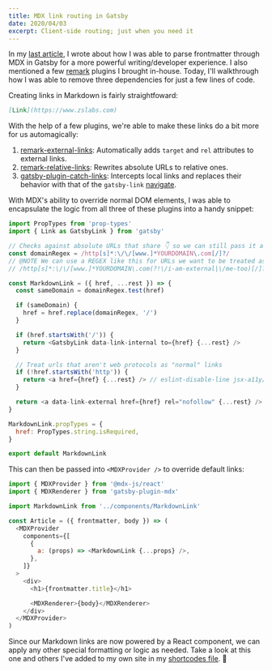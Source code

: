 ```yaml
---
title: MDX link routing in Gatsby
date: 2020/04/03
excerpt: Client-side routing; just when you need it
---
```


In my [last article](/articles/mdx-frontmatter-in-gatsby/), I wrote about how I was able to parse frontmatter through MDX in Gatsby for a more powerful writing/developer experience. I also mentioned a few [remark](https://github.com/remarkjs/remark) plugins I brought in-house. Today, I'll walkthrough how I was able to remove three dependencies for just a few lines of code.

Creating links in Markdown is fairly straightfoward:

```md
[Link](https://www.zslabs.com)
```

With the help of a few plugins, we're able to make these links do a bit more for us automagically:

1. [remark-external-links](https://github.com/remarkjs/remark-external-links): Automatically adds `target` and `rel` attributes to external links.
2. [remark-relative-links](https://github.com/zslabs/remark-relative-links): Rewrites absolute URLs to relative ones.
3. [gatsby-plugin-catch-links](https://github.com/gatsbyjs/gatsby/tree/master/packages/gatsby-plugin-catch-links_): Intercepts local links and replaces their behavior with that of the `gatsby-link` [navigate](https://www.gatsbyjs.org/docs/gatsby-link/#how-to-use-the-navigate-helper-function).

With MDX's ability to override normal DOM elements, I was able to encapsulate the logic from all three of these plugins into a handy snippet:

```js filename=MarkdownLink.js
import PropTypes from 'prop-types'
import { Link as GatsbyLink } from 'gatsby'

// Checks against absolute URLs that share 👇 so we can still pass it along to Gatsby's internal link component
const domainRegex = /http[s]*:\/\/[www.]*YOURDOMAIN\.com[/]?/
// @NOTE We can use a REGEX like this for URLs we want to be treated as external which could be used for Netlify redirects
// /http[s]*:\/\/[www.]*YOURDOMAIN\.com(?!\/i-am-external|\/me-too)[/]?/

const MarkdownLink = ({ href, ...rest }) => {
  const sameDomain = domainRegex.test(href)

  if (sameDomain) {
    href = href.replace(domainRegex, '/')
  }

  if (href.startsWith('/')) {
    return <GatsbyLink data-link-internal to={href} {...rest} />
  }

  // Treat urls that aren't web protocols as "normal" links
  if (!href.startsWith('http')) {
    return <a href={href} {...rest} /> // eslint-disable-line jsx-a11y/anchor-has-content
  }

  return <a data-link-external href={href} rel="nofollow" {...rest} />
}

MarkdownLink.propTypes = {
  href: PropTypes.string.isRequired,
}

export default MarkdownLink
```

This can then be passed into `<MDXProvider />` to override default links:

```js filename=Article.js
import { MDXProvider } from '@mdx-js/react'
import { MDXRenderer } from 'gatsby-plugin-mdx'

import MarkdownLink from '../components/MarkdownLink'

const Article = ({ frontmatter, body }) => (
  <MDXProvider
    components={[
      {
        a: (props) => <MarkdownLink {...props} />,
      },
    ]}
  >
    <div>
      <h1>{frontmatter.title}</h1>

      <MDXRenderer>{body}</MDXRenderer>
    </div>
  </MDXProvider>
)
```

Since our Markdown links are now powered by a React component, we can apply any other special formatting or logic as needed. Take a look at this one and others I've added to my own site in my [shortcodes file](https://github.com/zslabs/zslabs.com/blob/master/src/components/mdxShortcodes.js). 🎉
